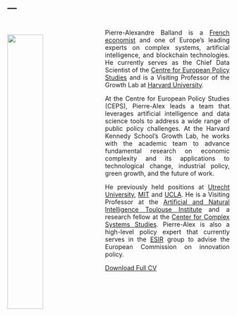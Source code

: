 ---
---

<link rel="stylesheet" href="styles.css" type="text/css">

<img src="images/pierre-alexandre-balland-full.jpg" style="width:40%; border:0px solid; margin-right: 20px ; margin-top: 30px; margin-bottom: 140px" align="left">

<style>
body {
text-align: justify}
</style>

<br>
Pierre-Alexandre Balland is a [French economist](https://scholar.google.com/citations?user=ORZg_McAAAAJ&hl=en&oi=ao) and one of Europe's leading experts on complex systems, artificial intelligence, and blockchain technologies. He currently serves as the Chief Data Scientist of the [Centre for European Policy Studies](https://www.ceps.eu/ceps-staff/pierre-alexandre-balland/) and is a Visiting Professor of the Growth Lab at [Harvard University](https://growthlab.hks.harvard.edu/people/pierre-alexandre-balland). 

At the Centre for European Policy Studies (CEPS), Pierre-Alex leads a team that leverages artificial intelligence and data science tools to address a wide range of public policy challenges. At the Harvard Kennedy School's Growth Lab, he works with the academic team to advance fundamental research on economic complexity and its applications to technological change, industrial policy, green growth, and the future of work.

He previously held positions at [Utrecht University](https://www.uu.nl/staff/PMABalland/Profile), [MIT](https://www.media.mit.edu/people/balland/overview/) and  [UCLA](https://www.ucla.edu/). He is a Visiting Professor at the [Artificial and Natural Intelligence Toulouse Institute](https://en.univ-toulouse.fr/aniti) and a research fellow at the [Center for Complex Systems Studies](https://www.uu.nl/en/research/centre-for-complex-systems-studies-ccss). Pierre-Alex is also a high-level policy expert that  currently serves in the [ESIR](https://ec.europa.eu/info/research-and-innovation/strategy/support-policy-making/support-eu-research-and-innovation-policy-making/esir_en) group to advise the European Commission on innovation policy. 

[Download Full CV](https://www.paballand.com/cv.pdf)
